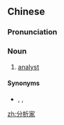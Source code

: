 ==Chinese==
{{zh-forms|type=21}}

===Pronunciation===
{{zh-pron
|m=fēnxījiā
|c=fan1 sik1 gaa1
|mn=hun-sek-ka
|cat=n
}}

===Noun===
{{zh-noun}}

# [[analyst]]

====Synonyms====
* {{zh-l|分析師}}, {{zh-l|分析員}}, {{zh-l|分析者}}

[[zh:分析家]]